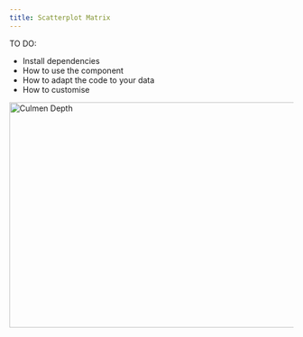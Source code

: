 ```yaml
---
title: Scatterplot Matrix
---
```


TO DO:
- Install dependencies
- How to use the component
- How to adapt the code to your data
- How to customise

<Image src="/img/culmen_depth.png" alt="Culmen Depth" width="600" height="400" className="mt-4 max-width" />
